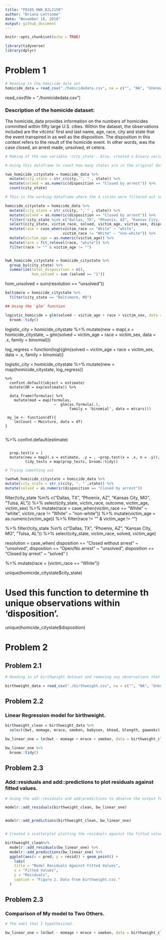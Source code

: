 ```yaml
---
title: "P8105_HW6_BJL2150"
author: "Briana Lettsome"
date: "November 16, 2018"
output: github_document
---
```


```r
knitr::opts_chunk$set(echo = TRUE)

library(tidyverse)
library(dplyr)
```

# Problem 1

```r
# Reading in the homicide data set
homicide_data = read_csv("./homicidedata.csv", na = c("", "NA", "Unknown")) 
```
  

read_csv(file = "./homicidedata.csv")


### Description of the homicide dataset:

The homicide_data  provides information on the numbers of homicides committed within fifty large U.S. cities. Within the dataset, the observations included are the vitcims' first and last name, age, race, city and state that the event transpired in as well as the disposition. The disposition in this context refers to the result of the homicide event. In other words, was the case closed, an arrest made, unsolved, et cetera. 

```r
# Making of the new variable 'city_state'. Also, created a binary variable from disposition and named this new observation 'solved'. Where 1 = "Closed by arrest" and = "Open/ no arrest" and "Closed withou arrest".

# Using this dataframe to count how many states are in the original dataset prior to filtering out the 4 city_state observations. 

two_homicide_citystate = homicide_data %>%
  mutate(city_state = str_c(city, ", " , state)) %>%
  mutate(solved = as.numeric(disposition == "Closed by arrest")) %>% 
  count(city_state)  

# This is the working dataframe where the 4 cities were filtered out successfully. The 

homicide_citystate = homicide_data %>%
  mutate(city_state = str_c(city, ", " , state)) %>% 
  mutate(solved = as.numeric(disposition == "Closed by arrest")) %>% 
  filter(!city_state %in% c("Dallas, TX", "Phoenix, AZ", "Kansas City, MO", "Tulsa, AL")) %>%
  select(city_state, victim_race, solved, victim_age, victim_sex, disposition) %>%
  mutate(race = case_when(victim_race == "White" ~ "white",
                          victim_race != "White" ~ "non-white")) %>%
  mutate(victim_age = as.numeric(victim_age)) %>%
  mutate(race = fct_relevel(race, "white")) %>%
  filter(race != "" & victim_age != "")


hw6_homicide_citystate = homicide_citystate %>%
  group_by(city_state) %>%
  summarize(total_disposition = n(),
            hom_solved = sum (solved == "1"))
```

hom_unsolved = sum(resolution == "unsolved"))

```r
baltimore = homicide_citystate %>%
  filter(city_state == "Baltimore, MD")

## Using the 'glm' function

logistic_homicide = glm(solved ~ victim_age + race + victim_sex, data = baltimore, family = binomial()) %>%
  broom::tidy() 
```

logistic_city = homicide_citystate %>%
 mutate(new = map(.x = homicide_citystate, ~ glm(solved ~ victim_age + race + victim_sex, data = .x, family = binomial)))

log_regress = function(log){glm(solved ~ victim_age + race + victim_sex, data = .x, family = binomial)}

logistic_city = homicide_citystate %>%
  mutate(new = map(homicide_citystate, log_regress))

```
%>%
  confint.default(object = estimate)
  mutate(OR = exp(estimate)) %>%
  
  data_frame(formulas) %>%
    mutate(mod = map(formulas, 
                      ~  glm(as.formula(.),
                             family = 'binomial', data = mtcars)))
                             
 my_lm <- function(df){
    lm(Count ~ Moisture, data = df)
}


```

%>%
  confint.default(estimate)
```

  prop.test(x = )
  mutate(new = map2(.x = estimate, .y = , ~prop.test(x = .x, n = .y)),
         tidy_tests = map(prop_tests, broom::tidy)) 
```


```r
# Trying something out

twohw6_homicide_citystate = homicide_data %>%
mutate(city_state = str_c(city, ", " ,state)) %>%
mutate(solved = as.numeric(disposition == "Closed by arrest"))
```
         
  filter(!city_state %in% c("Dallas, TX", "Phoenix, AZ", "Kansas City, MO", "Tulsa, AL")) %>%
  select(city_state, victim_race, outcome, victim_age, victim_sex) %>%
  mutate(race = case_when(victim_race == "White" ~ "white",
                          victim_race != "White" ~ "non-white")) %>%
  mutate(victim_age = as.numeric(victim_age)) %>%
  filter(race != "" & victim_age != "") 



    

%>% filter(!city_state %in% c("Dallas, TX", "Phoenix, AZ", "Kansas City, MO", "Tulsa, AL")) %>%
  select(city_state, victim_race, solved, victim_age)



 resolution = case_when(
      disposition == "Closed without arrest" ~ "unsolved",
      disposition == "Open/No arrest"        ~ "unsolved",
      disposition == "Closed by arrest"      ~ "solved"
    )
    
%>%
  mutate(race = (victim_race == "White"))
  

 
unique(homicide_citystate$city_state)


# Used this function to determine th unique observations within 'disposition'.

unique(homicide_citystate$disposition)

# Problem 2

## Problem 2.1

```r
# Reading in of birthweight dataset and removing ony observations that are missing, NA or Unknown.

birthweight_data = read_csv("./birthweight.csv", na = c("", "NA", "Unknown")) 
```

## Problem 2.2

### Linear Regression model for birthweight.

```r
birthweight_clean = birthweight_data %>%
  select(bwt, momage, mrace, smoken, babysex, bhead, blength, gaweeks) 

bw_linear_one = lm(bwt ~ momage + mrace + smoken, data = birthweight_clean)

bw_linear_one %>%
  broom::tidy()
```

## Problem 2.3

### Add::residuals and add::predictions to plot residuals against fitted values.

```r
# Using the add::residuals and add:predictions to observe the output for my linear model.

modelr::add_residuals(birthweight_clean, bw_linear_one)


modelr::add_predictions(birthweight_clean, bw_linear_one)


# Created a scatterplot plotting the residuals against the fitted values.

birthweight_clean%>% 
  modelr::add_residuals(bw_linear_one) %>% 
  modelr::add_predictions(bw_linear_one) %>%
  ggplot(aes(x = pred, y = resid)) + geom_point() +
    labs(
    title = "Model Residuals Against Fitted Values",
    x = "Fitted Values",
    y = "Residuals",
    caption = "Figure 2. Data from birthweight.csv."
  )
```

## Problem 2.3

### Comparison of My model to Two Others.

```r
# The odel that I hypothesized.

bw_linear_one = lm(bwt ~ momage + mrace + smoken, data = birthweight_clean)

```

